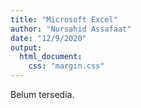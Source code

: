 ---
title: "Microsoft Excel"
author: "Nursahid Assafaat"
date: "12/9/2020"
output:
  html_document:
    css: "margin.css"
---
Belum tersedia.